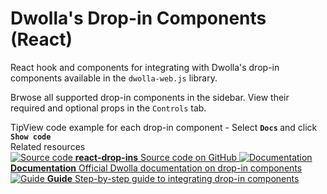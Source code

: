 
<Meta title="Introduction" />

<style>
  {`
    .subheading {
      --mediumdark: '#999999';
      font-weight: 900;
      font-size: 13px;
      color: #999;
      letter-spacing: 6px;
      line-height: 24px;
      text-transform: uppercase;
      margin-bottom: 12px;
      margin-top: 40px;
    }

    .link-list {
      display: grid;
      grid-template-columns: 1fr;
      grid-template-rows: 1fr 1fr;
      row-gap: 10px;
    }

    @media (min-width: 620px) {
      .link-list {
        row-gap: 20px;
        column-gap: 20px;
        grid-template-columns: 1fr 1fr;
      }
    }

    @media all and (-ms-high-contrast:none) {
    .link-list {
        display: -ms-grid;
        -ms-grid-columns: 1fr 1fr;
        -ms-grid-rows: 1fr 1fr;
      }
    }

    .link-item {
      display: block;
      padding: 20px 30px 20px 15px;
      border: 1px solid #00000010;
      border-radius: 5px;
      transition: background 150ms ease-out, border 150ms ease-out, transform 150ms ease-out;
      color: #333333;
      display: flex;
      align-items: flex-start;
    }

    .link-item:hover {
      border-color: #1EA7FD50;
      transform: translate3d(0, -3px, 0);
      box-shadow: rgba(0, 0, 0, 0.08) 0 3px 10px 0;
    }

    .link-item:active {
      border-color: #1EA7FD;
      transform: translate3d(0, 0, 0);
    }

    .link-item strong {
      font-weight: 700;
      display: block;
      margin-bottom: 2px;
    }

    .link-item img {
      height: 40px;
      width: 40px;
      margin-right: 15px;
      flex: none;
    }

    .link-item span {
      font-size: 14px;
      line-height: 20px;
    }

    .tip {
      display: inline-block;
      border-radius: 1em;
      font-size: 11px;
      line-height: 12px;
      font-weight: 700;
      background: #E7FDD8;
      color: #66BF3C;
      padding: 4px 12px;
      margin-right: 10px;
      vertical-align: top;
    }

    .tip-wrapper {
      font-size: 13px;
      line-height: 20px;
      margin-top: 40px;
      margin-bottom: 40px;
    }

    .tip-wrapper code {
      font-size: 12px;
      display: inline-block;
    }
  `}
</style>

# Dwolla's Drop-in Components (React)

React hook and components for integrating with Dwolla's drop-in components available in the `dwolla-web.js` library.

Brwose all supported drop-in components in the sidebar. View their required and optional props in the `Controls` tab.

<div className="tip-wrapper">
  <span className="tip">Tip</span>View code example for each drop-in component - Select
  <strong>
    <code>Docs</code>
  </strong> and click
  <strong>
    <code>Show code</code>
  </strong>
</div>

<div className="subheading">Related resources</div>

<div className="link-list">
  <a className="link-item" href="https://github.com/Dwolla/react-drop-ins" target="_blank">
    <img src={Code} alt="Source code" />
    <span>
      <strong>react-drop-ins</strong>
      Source code on GitHub
    </span>
  </a>
  <a
    className="link-item"
    href="https://developers.dwolla.com/concepts/drop-in-components"
    target="_blank">
    <img src={Documentation} alt="Documentation" />
    <span>
      <strong>Documentation</strong>
      Official Dwolla documentation on drop-in components
    </span>
  </a>
  <a className="link-item" href="https://developers.dwolla.com/guides/drop-ins" target="_blank">
    <img src={Guide} alt="Guide" />
    <span>
      <strong>Guide</strong>
      Step-by-step guide to integrating drop-in components
    </span>
  </a>
</div>
